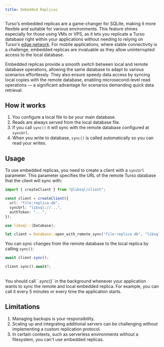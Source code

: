 ```yaml
---
title: Embedded Replicas
---
```


Turso's embedded replicas are a game-changer for SQLite, making it more flexible and suitable for various environments. This feature shines especially for those using VMs or VPS, as it lets you replicate a Turso database right within your applications without needing to relying on Turso's [edge network](https://turso.tech/edge). For mobile applications, where stable connectivity is a challenge, embedded replicas are invaluable as they allow uninterrupted access to the local database.

Embedded replicas provide a smooth switch between local and remote database operations, allowing the same database to adapt to various scenarios effortlessly. They also ensure speedy data access by syncing local copies with the remote database, enabling microsecond-level read operations &mdash; a significant advantage for scenarios demanding quick data retrieval.

## How it works

1. You configure a local file to be your main database.
2. Reads are always served from the local database file.
3. If you call `sync()` it will sync with the remote database configured at `syncUrl`.
4. When you write to database, `sync()` is called automatically so you can read your writes.

## Usage

To use embedded replicas, you need to create a client with a `syncUrl` parameter. This parameter specifies the URL of the remote Turso database that the client will sync with:

<CodeGroup>

```ts Node.js
import { createClient } from "@libsql/client";

const client = createClient({
  url: "file:replica.db",
  syncUrl: "libsql://...",
  authToken: "...",
});
```

```rust Rust
use libsql::{Database};

let client = Database::open_with_remote_sync("file:replica.db", "libsql://...", "...").await?;
```

</CodeGroup>

You can sync changes from the remote database to the local replica by calling `sync()`:

<CodeGroup>

```ts Node.js
await client.sync();
```

```rust Rust
client.sync().await?;
```

</CodeGroup>

<br />

<Note>
You should call `.sync()` in the background whenever your application wants to sync the remote and local embedded replica. For example, you can call it every 5 minutes or every time the application starts.

</Note>

## Limitations

1. Managing backups is your responsibility.
2. Scaling up and integrating additional servers can be challenging without implementing a custom replication protocol.
3. In certain contexts, such as serverless environments without a filesystem, you can't use embedded replicas.
